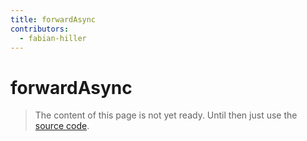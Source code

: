 ```yaml
---
title: forwardAsync
contributors:
  - fabian-hiller
---
```


# forwardAsync

> The content of this page is not yet ready. Until then just use the [source code](https://github.com/fabian-hiller/valibot/blob/main/library/src/methods/forward/forwardAsync.ts).
